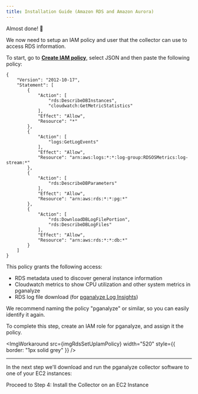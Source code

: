 ```yaml
---
title: Installation Guide (Amazon RDS and Amazon Aurora)
---
```




Almost done! 🎉

We now need to setup an IAM policy and user that the collector can use to access RDS information.

To start, go to **[Create IAM policy](https://console.aws.amazon.com/iam/home#/policies$new?step=edit)**, select JSON and then paste the following policy:

```
{
    "Version": "2012-10-17",
    "Statement": [
        {
            "Action": [
                "rds:DescribeDBInstances",
                "cloudwatch:GetMetricStatistics"
            ],
            "Effect": "Allow",
            "Resource": "*"
        },
        {
            "Action": [
                "logs:GetLogEvents"
            ],
            "Effect": "Allow",
            "Resource": "arn:aws:logs:*:*:log-group:RDSOSMetrics:log-stream:*"
        },
        {
            "Action": [
                "rds:DescribeDBParameters"
            ],
            "Effect": "Allow",
            "Resource": "arn:aws:rds:*:*:pg:*"
        },
        {
            "Action": [
                "rds:DownloadDBLogFilePortion",
                "rds:DescribeDBLogFiles"
            ],
            "Effect": "Allow",
            "Resource": "arn:aws:rds:*:*:db:*"
        }
    ]
}
```

This policy grants the following access:

- RDS metadata used to discover general instance information
- Cloudwatch metrics to show CPU utilization and other system metrics in pganalyze
- RDS log file download (for [pganalyze Log Insights](https://pganalyze.com/log-insights))

We recommend naming the policy "pganalyze" or similar, so you can easily identify it again.

To complete this step, create an IAM role for pganalyze, and assign it the policy.

<ImgWorkaround
  src={imgRdsSetUpIamPolicy}
  width="520"
  style={{ border: "1px solid grey" }}
/>

---

In the next step we'll download and run the pganalyze collector software to one
of your EC2 instances:

<Link className="btn btn-success" to="04_install_collector">
  Proceed to Step 4: Install the Collector on an EC2 Instance
</Link>
